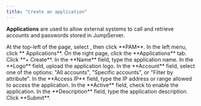 ```yaml
---
title: "Create an application"
---
```


**Applications** are used to allow external systems to call and retrieve accounts and passwords stored in JumpServer.

<Steps>

<Step>
At the top-left of the page, select <Icon icon="bars" />, then click <Icon icon="shield-alt" /> **PAM**.
</Step>

<Step>
In the left menu, click **<Icon icon="cogs" /> Applications**.
</Step>

<Step>
On the right page, click the **Applications** tab.
</Step>

<Step>
Click **+ Create**.
</Step>

<Step>
In the **Name** field, type the application name.
</Step>

<Step>
In the **Logo** field, upload the application logo.
</Step>

<Step>
In the **Account** field, select one of the options: "All accounts", "Specific accounts", or "Filter by attribute". 
</Step>

<Step>
In the **Access IP** field, type the IP address or range allowed to access the application.
</Step>

<Step>
In the **Active** field, check to enable the application.
</Step>

<Step>
In the **Description** field, type the application description.
</Step>

<Step>
Click **Submit**.
</Step>

</Steps>